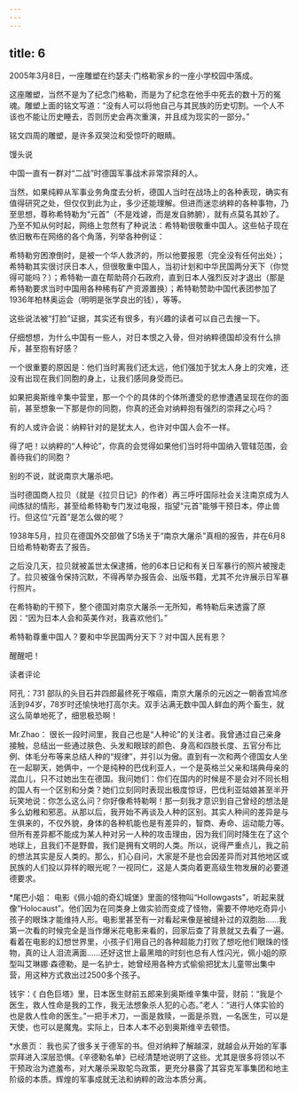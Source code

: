 ```yaml
---
---
---
```

title: 6
---



2005年3月8日，一座雕塑在约瑟夫·门格勒家乡的一座小学校园中落成。

这座雕塑，当然不是为了纪念门格勒，而是为了纪念在他手中死去的数十万的冤魂。雕塑上面的铭文写道：“没有人可以将他自己与其民族的历史切割。一个人不该也不能让历史睡去，否则历史会再次重演，并且成为现实的一部分。”

铭文四周的雕塑，是许多双哭泣和受惊吓的眼睛。

馒头说

中国一直有一群对“二战”时德国军事战术非常崇拜的人。

当然，如果纯粹从军事业务角度去分析，德国人当时在战场上的各种表现，确实有值得研究之处，但仅仅到此为止，多少还能理解。但进而迷恋纳粹的各种事物，乃至思想，尊称希特勒为“元首”（不是戏谑，而是发自肺腑），就有点莫名其妙了。乃至不知从何时起，网络上忽然有了种说法：希特勒很敬重中国人。这些帖子现在依旧散布在网络的各个角落，列举各种例证：

希特勒穷困潦倒时，是被一个华人救济的，所以他要报恩（完全没有任何出处）；希特勒其实很讨厌日本人，但很敬重中国人，当初计划和中华民国两分天下（你觉得可能吗？）；希特勒一直在帮助蒋介石政府，直到日本人强烈反对才退出（那是希特勒要求当时中国用各种稀有矿产资源置换）；希特勒赞助中国代表团参加了1936年柏林奥运会（明明是张学良出的钱），等等。

这些说法被“打脸”证据，其实还有很多，有兴趣的读者可以自己去搜一下。

仔细想想，为什么中国有一些人，对日本恨之入骨，但对纳粹德国却没有什么排斥，甚至抱有好感？

一个很重要的原因是：他们当时离我们还太远，他们强加于犹太人身上的灾难，还没有出现在我们同胞的身上，让我们感同身受而已。

如果把奥斯维辛集中营里，那一个个的具体的个体所遭受的悲惨遭遇呈现在你的面前，甚至想象一下那是你的同胞，你真的还会对纳粹抱有强烈的崇拜之心吗？

有的人或许会说：纳粹针对的是犹太人，也许对中国人会不一样。

得了吧！以纳粹的“人种论”，你真的会觉得如果他们当时将中国纳入管辖范围，会善待我们的同胞？

别的不说，就说南京大屠杀吧。

当时德国商人拉贝（就是《拉贝日记》的作者）再三呼吁国际社会关注南京成为人间炼狱的情形，甚至给希特勒专门发过电报，指望“元首”能够干预日本，停止兽行。但这位“元首”是怎么做的呢？

1938年5月，拉贝在德国外交部做了5场关于“南京大屠杀”真相的报告，并在6月8日给希特勒寄去了报告。

之后没几天，拉贝就被盖世太保逮捕，他的6本日记和有关日军暴行的照片被搜走了。拉贝被强令保持沉默，不得再举办报告会、出版书籍，尤其不允许展示日军暴行照片。

在希特勒的干预下，整个德国对南京大屠杀一无所知，希特勒后来透露了原因：“因为日本人会和英美作对，我喜欢他们。”

希特勒尊重中国人？要和中华民国两分天下？对中国人民有恩？

醒醒吧！

读者评论

阿孔：731 部队的头目石井四郎最终死于喉癌，南京大屠杀的元凶之一朝香宫鸠彦活到94岁，78岁时还愉快地打高尔夫。双手沾满无数中国人鲜血的两个畜生，就这么简单地死了，细思极恐啊！

Mr.Zhao： 很长一段时间里，我自己也是“人种论”的关注者。我曾通过自己亲身接触，总结出一些通过肤色、头发和眼球的颜色、身高和四肢长度、五官分布比例、体毛分布等来总结人种的“规律”，并引以为傲。直到有一次和两个德国女人坐在一起聊天，她俩中，一个是纯种的巴伐利亚人，一个是英格兰父亲和瑞典母亲的混血儿，只不过她出生在德国。我问她们：你们在国内的时候是不是会对不同长相的国人有一个区别和分类？她们立刻同时表现出极度惊讶，巴伐利亚姑娘甚至半开玩笑地说：你怎么这么问？你好像希特勒啊！那一刻我才意识到自己曾经的想法是多么幼稚和邪恶。从那以后，我开始不再谈及人种的区别。其实人种间的差异是与生俱来的，不仅外貌，身体的各种机能也是有差异的，智商、寿命、运动能力等。但所有差异都不能成为某人种对另一人种的攻击理由，因为我们同时降生在了这个地球上，且我们不是野兽，我们是拥有文明的人类。所以，说得严重点儿，我之前的想法其实是反人类的。那么，扪心自问，大家是不是也会因差异而对其他地区或民族的人们投以异样的眼光呢？一视同仁，这是人类向着更高级生物发展的必要道德要求。

*尾巴小姐： 电影《佩小姐的奇幻城堡》里面的怪物叫“Hollowgasts”，听起来就像“Holocaust”。他们因为在同类身上做实验而变成了怪物，需要不停地吃奇异小孩子的眼珠才能维持人形。电影里甚至有一对看起来像是被缝补过的双胞胎……我第一次看的时候完全是当作爆米花电影来看的，回家后查了背景就又去看了一遍。看着在电影的幻想世界里，小孩子们用自己的各种超能力打败了想吃他们眼珠的怪物，真的让人泪流满面……还好这世上最黑暗的时刻也总有人性闪光，佩小姐的原型叫艾琳娜·森德勒，是一名护士，她曾经用各种方式偷偷把犹太儿童带出集中营，用这种方式救出过2500多个孩子。

钱宇：《 白色巨塔》里，日本医生财前五郎来到奥斯维辛集中营，财前：“我是个医生，救人性命是我的工作，我无法想象杀人犯的心态。”老人：“进行人体实验的也是救人性命的医生。”一把手术刀，一面是救赎，一面是杀戮，一名医生，可以是天使，也可以是魔鬼。实际上，日本人本不必到奥斯维辛去顿悟。

*水景页： 我也买了很多关于德军的书。但对纳粹了解越深，就越会从开始的军事崇拜进入深层恐惧。《辛德勒名单》已经清楚地说明了这些。尤其是很多将领以不干预政治为遮羞布，对大屠杀采取鸵鸟政策，更充分暴露了其容克军事集团和地主阶级的本质。辉煌的军事成就无法和纳粹的政治本质分离。